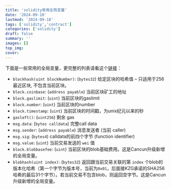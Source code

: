 ```yaml
---
title: 'solidity常用全局变量'
date: '2024-09-18'
lastmod: '2024-09-18'
tags: ['solidity','contract']
categories: ['solidity']
draft: false
summary: ''
images: []
top_img: 
cover: 
---
```


下面是一些常用的全局变量，更完整的列表请看这个[链接](https://learnblockchain.cn/docs/solidity/units-and-global-variables.html#special-variables-and-functions)：

- `blockhash(uint blockNumber)`: (`bytes32`) 给定区块的哈希值 – 只适用于256最近区块, 不包含当前区块。
- `block.coinbase`: (`address payable`) 当前区块矿工的地址
- `block.gaslimit`: (`uint`) 当前区块的gaslimit
- `block.number`: (`uint`) 当前区块的number
- `block.timestamp`: (`uint`) 当前区块的时间戳，为unix纪元以来的秒
- `gasleft()`: (`uint256`) 剩余 gas
- `msg.data`: (`bytes calldata`) 完整call data
- `msg.sender`: (`address payable`) 消息发送者 (当前 caller)
- `msg.sig`: (`bytes4`) calldata的前四个字节 (function identifier)
- `msg.value`: (`uint`) 当前交易发送的 `wei` 值
- `block.blobbasefee`: (`uint`) 当前区块的blob基础费用。这是Cancun升级新增的全局变量。
- `blobhash(uint index)`: (`bytes32`) 返回跟当前交易关联的第 `index` 个blob的版本化哈希（第一个字节为版本号，当前为`0x01`，后面接KZG承诺的SHA256哈希的最后31个字节）。若当前交易不包含blob，则返回空字节。这是Cancun升级新增的全局变量。